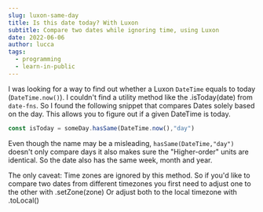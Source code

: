 ```yaml
---
slug: luxon-same-day
title: Is this date today? With Luxon
subtitle: Compare two dates while ignoring time, using Luxon
date: 2022-06-06
author: lucca
tags:
  - programming
  - learn-in-public
---
```


I was looking for a way to find out whether a <Link url="https://moment.github.io/luxon/#/">Luxon</Link> `DateTime` equals to today (`DateTime.now()`).
I couldn't find a utility method like the <Link url="https://date-fns.org/v2.28.0/docs/isToday"> .isToday(date) </Link> from `date-fns`.
So I found the following snippet that compares Dates solely based on the day. This allows you to figure out if a given DateTime is today.

```js
const isToday = someDay.hasSame(DateTime.now(),"day")
```

Even though the name may be a misleading, `hasSame(DateTime,"day")` doesn't only compare days it also makes sure the "Higher-order" units are identical.
So the date also has the same week, month and year.

The only caveat: Time zones are ignored by this method. So if you'd like to compare two dates
from different timezones you first need to adjust one to the other with <Link url="https://moment.github.io/luxon/api-docs/index.html#datetimesetzone">.setZone(zone)</Link>
Or adjust both to the local timezone with <Link url="https://moment.github.io/luxon/api-docs/index.html#datetimetolocal">.toLocal()</Link>











